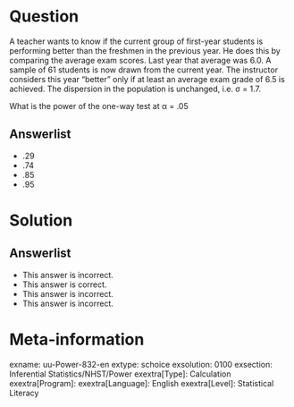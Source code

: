 Question
========
  
A teacher wants to know if the current group of first-year students is performing better than the freshmen in the previous year. He does this by comparing the average exam scores. Last year that average was 6.0. A sample of 61 students is now drawn from the current year. The instructor considers this year "better" only if at least an average exam grade of 6.5 is achieved. The dispersion in the population is unchanged, i.e. σ = 1.7.

What is the power of the one-way test at α = .05

  
Answerlist
----------
* .29
* .74
* .85
* .95

Solution
========

Answerlist
----------
* This answer is incorrect.
* This answer is correct.
* This answer is incorrect.
* This answer is incorrect.

Meta-information
================
exname: uu-Power-832-en
extype: schoice
exsolution: 0100
exsection: Inferential Statistics/NHST/Power
exextra[Type]: Calculation
exextra[Program]: 
exextra[Language]: English
exextra[Level]: Statistical Literacy